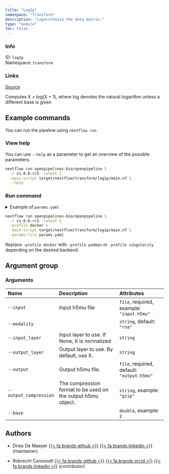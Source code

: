 ```yaml
---
title: "Log1p"
namespace: "Transform"
description: "Logarithmize the data matrix."
type: "module"
toc: false
---
```


::: {.column-margin}

### Info

ID: `log1p`  
Namespace: `transform`

### Links
[Source](https://github.com/openpipelines-bio/openpipeline/blob/v1.0.0-rc5/./src/transform/log1p){.btn-action .btn-sm .btn-info .btn role="button"}

:::

Computes X = log(X + 1), where log denotes the natural logarithm unless a different base is given

## Example commands

You can run the pipeline using `nextflow run`.

### View help

You can use `--help` as a parameter to get an overview of the possible parameters.

```bash
nextflow run openpipelines-bio/openpipeline \
  -r v1.0.0-rc5 -latest \
  -main-script target/nextflow/transform/log1p/main.nf \
  --help
```

### Run command

<details>
<summary>Example of `params.yaml`</summary>
```yaml
# Arguments
input: # please fill in - example: "input.h5mu"
modality: "rna"
# input_layer: "foo"
# output_layer: "foo"
# output: "$id.$key.output.h5mu"
# output_compression: "gzip"
# base: 2

# Nextflow input-output arguments
publish_dir: # please fill in - example: "output/"
# param_list: "my_params.yaml"
```
</details>

```bash
nextflow run openpipelines-bio/openpipeline \
  -r v1.0.0-rc5 -latest \
  -profile docker \
  -main-script target/nextflow/transform/log1p/main.nf \
  -params-file params.yaml
```

:::{.callout-note}
Replace `-profile docker` with `-profile podman` or `-profile singularity` depending on the desired backend.
:::

## Argument group

### Arguments

|Name                   |Description                                                  |Attributes                                 |
|:----------------------|:------------------------------------------------------------|:------------------------------------------|
|`--input`              |Input h5mu file                                              |`file`, required, example: `"input.h5mu"`  |
|`--modality`           |                                                             |`string`, default: `"rna"`                 |
|`--input_layer`        |Input layer to use. If None, X is normalized                 |`string`                                   |
|`--output_layer`       |Output layer to use. By default, use X.                      |`string`                                   |
|`--output`             |Output h5mu file.                                            |`file`, required, default: `"output.h5mu"` |
|`--output_compression` |The compression format to be used on the output h5mu object. |`string`, example: `"gzip"`                |
|`--base`               |                                                             |`double`, example: `2`                     |

## Authors


  * Dries De Maeyer [{{< fa brands github >}}](https://github.com/ddemaeyer) [{{< fa brands linkedin >}}](https://linkedin.com/in/dries-de-maeyer-b46a814) (maintainer)

  * Robrecht Cannoodt [{{< fa brands github >}}](https://github.com/rcannood) [{{< fa brands orcid >}}](https://orcid.org/0000-0003-3641-729X) [{{< fa brands linkedin >}}](https://linkedin.com/in/robrechtcannoodt) (contributor)
